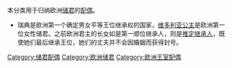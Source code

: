 本分类用于归纳欧洲[[储君|储君]]的[[配偶|配偶]]。

*瑞典是欧洲第一个确定男女平等王位继承权的国家，[[維多利亞公主_(瑞典)|维多利亚公主]]是欧洲第一位女性储君。之前欧洲君主的长女如是第一顺位继承人，则是[[推定继承人|推定继承人]]，既使她们最后继承王位，她们的丈夫并不会因婚姻而获得封号。

[[Category:储君配偶|Category:储君配偶]]
[[Category:欧洲储君|Category:欧洲储君]]
[[Category:欧洲王室配偶|Category:欧洲王室配偶]]